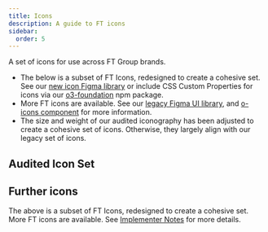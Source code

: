 ```yaml
---
title: Icons
description: A guide to FT icons
sidebar:
  order: 5
---
```



A set of icons for use across FT Group brands.

- The below is a subset of FT Icons, redesigned to create a cohesive set. See our [new icon Figma library](https://www.figma.com/file/cDQZHPJ8e962o9827vugBW/Iconography?type=design&mode=design&t=L6pzL8orfc78JUJo-0) or include CSS Custom Properties for icons via our [o3-foundation](https://github.com/Financial-Times/origami/tree/main/components/o3-foundation) npm package.
- More FT icons are available. See our [legacy Figma UI library](https://www.figma.com/file/MyHQ1qdwYyek5IBdhEEaND/FT-UI-Library?type=design&node-id=0-1498&mode=design&t=uIN7fzq8QDfpjZ4r-0), and [o-icons component](https://o2.origami.ft.com/?path=/story/o2-core_components) for more information.
- The size and weight of our audited iconography has been adjusted to create a cohesive set of icons. Otherwise, they largely align with our legacy set of icons.

## Audited Icon Set

<Icons />

## Further icons

The above is a subset of FT Icons, redesigned to create a cohesive set. More FT icons are available. See [Implementer Notes](#implementer-notes) for more details.
